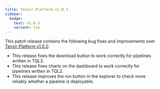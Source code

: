 ```yaml
---
title: Tenzir Platform v1.0.3
sidebar:
  badge:
    text: v1.0.3
    variant: tip
---
```


This patch release contains the following bug fixes and improvements over
[Tenzir Platform
v1.0.2](https://github.com/tenzir/platform/releases/tag/v1.0.2):

- This release fixes the download button to work correctly for pipelines
  written in TQL2.
- This release fixes charts on the dashboard to work correctly for pipelines
  written in TQL2.
- This release improves the run button in the explorer to check more reliably
  whether a pipeline is deployable.
